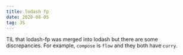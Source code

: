 ```yaml
---
title: lodash fp
date: 2020-08-05
tag: JS
---
```


TIL that lodash-fp was merged into lodash but there are some discrepancies. For
example, `compose` is `flow` and they both have `curry`.
